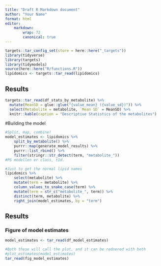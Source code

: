 ```yaml
---
title: "Draft R Markdown document"
author: "Your Name"
format: html
editor:
    markdown:
        wrap: 72
        canonical: true
---
```


```r
targets::tar_config_set(store = here::here("_targets"))
library(tidyverse)
library(targets)
library(tidymodels)
source(here::here("R/functions.R"))
lipidomics <- targets::tar_read(lipidomics)
```

## Results

```r
targets::tar_read(df_stats_by_metabolite) %>%
  mutate(MeanSD = glue::glue("{value_mean} ({value_sd})")) %>%
  select(Metabolite = metabolite, `Mean SD` = MeanSD) %>%
  knitr::kable(caption = "Descriptive Statistics of the metabolites")
```

#Building the model

```r
#Split, map, combine!
model_estimates <- lipidomics %>%
    split_by_metabolite() %>% 
    purrr::map(generate_model_results) %>% 
    purrr::list_rbind() %>% 
    filter(stringr::str_detect(term, "metabolite_"))
#PS modellen er class, t1d. 

```

```r
#Just to get the normal lipid names 
lipidomics %>% 
    select(metabolite) %>% 
    mutate(term = metabolite) %>% 
    column_values_to_snake_case(term) %>% 
    mutate(term = str_c("metabolite_", term)) %>% 
    distinct(term, metabolite) %>% 
    right_join(model_estimates, by = "term")
```

## Results

### Figure of model estimates

```r
model_estimates <- tar_read(df_model_estimates)

#Both these will call the plot, and it can be rednered with both 
#plot_estimates(model_estimates)
tar_read(fig_model_estimates)
```
